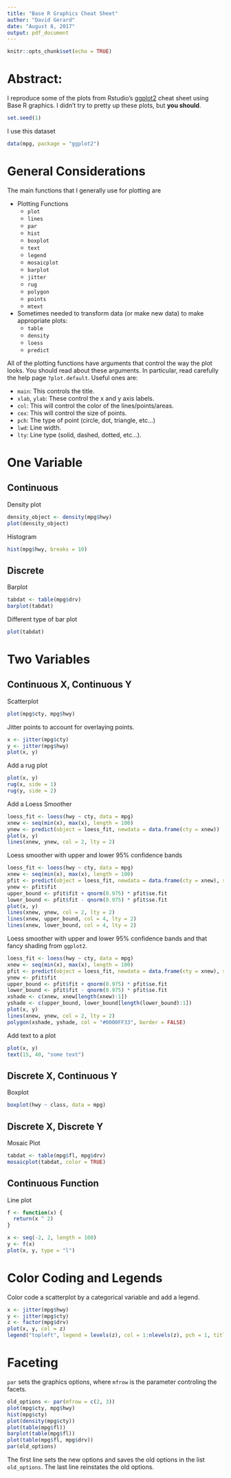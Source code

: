 ```yaml
---
title: "Base R Graphics Cheat Sheet"
author: "David Gerard"
date: "August 8, 2017"
output: pdf_document
---
```


```r
knitr::opts_chunk$set(echo = TRUE)
```

# Abstract:
I reproduce some of the plots from Rstudio's [ggplot2](https://www.rstudio.com/wp-content/uploads/2015/03/ggplot2-cheatsheet.pdf) cheat sheet using Base R graphics. I didn't try to pretty up these plots, but **you should**.

```r
set.seed(1)
```

I use this dataset
```r
data(mpg, package = "ggplot2")
```

# General Considerations

The main functions that I generally use for plotting are

- Plotting Functions
    - `plot`
    - `lines`
    - `par`
    - `hist`
    - `boxplot`
    - `text`
    - `legend`
    - `mosaicplot`
    - `barplot`
    - `jitter`
    - `rug`
    - `polygon`
    - `points`
    - `mtext`
- Sometimes needed to transform data (or make new data) to make appropriate plots:
    - `table`
    - `density`
    - `loess`
    - `predict`

All of the plotting functions have arguments that control the way the plot looks. You should read about these arguments. In particular, read carefully the help page `?plot.default`. Useful ones are:

- `main`: This controls the title.
- `xlab`, `ylab`: These control the x and y axis labels.
- `col`: This will control the color of the lines/points/areas.
- `cex`: This will control the size of points.
- `pch`: The type of point (circle, dot, triangle, etc...)
- `lwd`: Line width.
- `lty`: Line type (solid, dashed, dotted, etc...).

# One Variable

## Continuous

Density plot
```r
density_object <- density(mpg$hwy)
plot(density_object)
```

Histogram
```r
hist(mpg$hwy, breaks = 10)
```


## Discrete
Barplot
```r
tabdat <- table(mpg$drv)
barplot(tabdat)
```

Different type of bar plot
```r
plot(tabdat)
```

# Two Variables

## Continuous X, Continuous Y

Scatterplot
```r
plot(mpg$cty, mpg$hwy)
```

Jitter points to account for overlaying points.
```r
x <- jitter(mpg$cty)
y <- jitter(mpg$hwy)
plot(x, y)
```

Add a rug plot
```r
plot(x, y)
rug(x, side = 1)
rug(y, side = 2)
```

Add a Loess Smoother
```r
loess_fit <- loess(hwy ~ cty, data = mpg)
xnew <- seq(min(x), max(x), length = 100)
ynew <- predict(object = loess_fit, newdata = data.frame(cty = xnew))
plot(x, y)
lines(xnew, ynew, col = 2, lty = 2)
```

Loess smoother with upper and lower 95\% confidence bands
```r
loess_fit <- loess(hwy ~ cty, data = mpg)
xnew <- seq(min(x), max(x), length = 100)
pfit <- predict(object = loess_fit, newdata = data.frame(cty = xnew), se = TRUE)
ynew <- pfit$fit
upper_bound <- pfit$fit + qnorm(0.975) * pfit$se.fit
lower_bound <- pfit$fit - qnorm(0.975) * pfit$se.fit
plot(x, y)
lines(xnew, ynew, col = 2, lty = 2)
lines(xnew, upper_bound, col = 4, lty = 2)
lines(xnew, lower_bound, col = 4, lty = 2)
```

Loess smoother with upper and lower 95\% confidence bands and that fancy shading from `ggplot2`.
```r
loess_fit <- loess(hwy ~ cty, data = mpg)
xnew <- seq(min(x), max(x), length = 100)
pfit <- predict(object = loess_fit, newdata = data.frame(cty = xnew), se = TRUE)
ynew <- pfit$fit
upper_bound <- pfit$fit + qnorm(0.975) * pfit$se.fit
lower_bound <- pfit$fit - qnorm(0.975) * pfit$se.fit
xshade <- c(xnew, xnew[length(xnew):1])
yshade <- c(upper_bound, lower_bound[length(lower_bound):1])
plot(x, y)
lines(xnew, ynew, col = 2, lty = 2)
polygon(xshade, yshade, col = "#0000FF33", border = FALSE)
```

Add text to a plot
```r
plot(x, y)
text(15, 40, "some text")
```


## Discrete X, Continuous Y

Boxplot
```r
boxplot(hwy ~ class, data = mpg)
```

## Discrete X, Discrete Y

Mosaic Plot
```r
tabdat <- table(mpg$fl, mpg$drv)
mosaicplot(tabdat, color = TRUE)
```

## Continuous Function

Line plot
```r
f <- function(x) {
  return(x ^ 2)
}

x <- seq(-2, 2, length = 100)
y <- f(x)
plot(x, y, type = "l")
```

# Color Coding and Legends
Color code a scatterplot by a categorical variable and add a legend.
```r
x <- jitter(mpg$hwy)
y <- jitter(mpg$cty)
z <- factor(mpg$drv)
plot(x, y, col = z)
legend("topleft", legend = levels(z), col = 1:nlevels(z), pch = 1, title = "Drive")
```

# Faceting

`par` sets the graphics options, where `mfrow` is the parameter controling the facets.
```r
old_options <- par(mfrow = c(2, 3))
plot(mpg$cty, mpg$hwy)
hist(mpg$cty)
plot(density(mpg$cty))
plot(table(mpg$fl))
barplot(table(mpg$fl))
plot(table(mpg$fl, mpg$drv))
par(old_options)
```

The first line sets the new options and saves the old options in the list `old_options`. The last line reinstates the old options.




